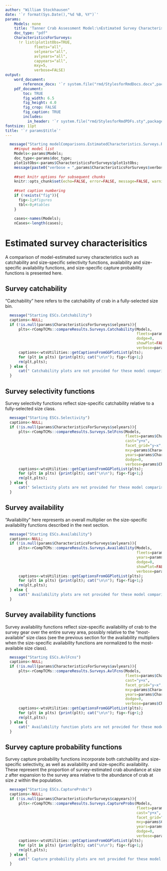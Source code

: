 ```yaml
---
author: "William Stockhausen"
date: '`r format(Sys.Date(),"%d %B, %Y")`'
params: 
    Models: none
    title: 'Tanner Crab Assessment Model:\nEstimated Survey Characteristics' 
    doc_type: "pdf"
    CharacteristicsForSurveys:
      !r list(plot1stObs=TRUE,
             fleets="all",
             selyears="all",
             avlyears="all",
             capyears="all",
             mxy=5,
             verbose=FALSE)
output: 
    word_document: 
        reference_docx: '`r system.file("rmd/StylesforRmdDocs.docx",package="wtsUtilities")`'
    pdf_document: 
        toc: TRUE
        fig_width: 6.5
        fig_height: 4.0
        fig_crop: FALSE
        fig_caption: TRUE
        includes:
          in_header: '`r system.file("rmd/StylesforRmdPDFs.sty",package="wtsUtilities")`'
fontsize: 11pt
title: '`r params$title`'
---
```


```r
  message("Starting modelComparisons.EstimatedCharacteristics.Surveys.Rmd")
    ##input model list
    Models<-params$Models;
    doc_type<-params$doc_type;
    plot1stObs<-params$CharacteristicsForSurveys$plot1stObs;
    message(paste0("verbose = ",params$CharacteristicsForSurveys$verbose,"\n"))
    
    ##set knitr options for subsequent chunks
    knitr::opts_chunk$set(echo=FALSE, error=FALSE, message=FALSE, warning=FALSE, concordance=TRUE, fig.width=6.5, fig.height=6.5, out.width="6.5in",dpi=300)
    
    ##set caption numbering
    if (!exists("fig")){
      fig<-1;#figures
      tbl<-0;#tables
    }
    
    cases<-names(Models);
    nCases<-length(cases);
```

# Estimated survey characterisitics
A comparison of model-estimated survey characteristics such as catchability and size-specific selectivity functions, 
availability and size-specific availability functions, and size-specific capture probability functions is presented here.

\clearpage

## Survey catchability
"Catchability" here refers to the catchability of crab in a fully-selected size bin.

```r
  message("Starting ESCs.Catchability")
  captions<-NULL;
  if (!is.null(params$CharacteristicsForSurveys$selyears)){
      plts<-rCompTCMs::compareResults.Surveys.Catchability(Models,
                                                           fleets=params$CharacteristicsForSurveys$fleets,
                                                           dodge=0,
                                                           showPlot=FALSE,
                                                           verbose=params$CharacteristicsForSurveys$verbose)
      captions<-wtsUtilities::getCaptionsFromGGPlotList(plts);
      for (plt in plts) {print(plt); cat("\n\n"); fig<-fig+1;}
      rm(plt,plts);
  } else {
      cat(" Catchability plots are not provided for these model comparisons.\n\n");
  }
```

\FloatBarrier

\clearpage 

## Survey selectivity functions
Survey selectivity functions reflect size-specific catchability relative to a fully-selected size class.

```r
  message("Starting ESCs.Selectivity")
  captions<-NULL;
  if (!is.null(params$CharacteristicsForSurveys$selyears)){
      plts<-rCompTCMs::compareResults.Surveys.SelFcns(Models,
                                                      fleets=params$CharacteristicsForSurveys$fleets,
                                                      cast="y+x",
                                                      facet_grid="y~x",
                                                      mxy=params$CharacteristicsForSurveys$mxy,
                                                      years=params$CharacteristicsForSurveys$selyears,
                                                      dodge=0,
                                                      verbose=params$CharacteristicsForSurveys$verbose);
      captions<-wtsUtilities::getCaptionsFromGGPlotList(plts);
      for (plt in plts) {print(plt); cat("\n\n"); fig<-fig+1;}
      rm(plt,plts);
  } else {
      cat(" Selectivity plots are not provided for these model comparisons.\n\n");
  }
```

\FloatBarrier

\clearpage 

## Survey availability

"Availability" here represents an overall multiplier on the size-specific availability functions described in the next section. 

```r
  message("Starting ESCs.Availability")
  captions<-NULL;
  if (!is.null(params$CharacteristicsForSurveys$avlyears)){
      plts<-rCompTCMs::compareResults.Surveys.Availability(Models,
                                                           fleets=params$CharacteristicsForSurveys$fleets,
                                                           years=params$CharacteristicsForSurveys$avlyears,
                                                           dodge=0,
                                                           showPlot=FALSE,
                                                           verbose=params$CharacteristicsForSurveys$verbose)
      captions<-wtsUtilities::getCaptionsFromGGPlotList(plts);
      for (plt in plts) {print(plt); cat("\n\n"); fig<-fig+1;}
      rm(plt,plts);
  } else {
      cat(" Availability plots are not provided for these model comparisons.\n\n");
  }
```

\FloatBarrier

\clearpage 

## Survey availability functions

Survey availability functions reflect size-specific availability of crab to the survey gear over the entire survey area, 
possibly relative to the "most-available" size class (see the previous section for the availability multipliers when the 
size-specific availability functions are normalized to the most-available size class).

```r
  message("Starting ESCs.AvlFcns")
  captions<-NULL;
  if (!is.null(params$CharacteristicsForSurveys$avlyears)){
      plts<-rCompTCMs::compareResults.Surveys.AvlFcns(Models,
                                                      fleets=params$CharacteristicsForSurveys$fleets,
                                                      cast="y+x",
                                                      facet_grid="y~x",
                                                      mxy=params$CharacteristicsForSurveys$mxy,
                                                      years=params$CharacteristicsForSurveys$avlyears,
                                                      dodge=0,
                                                      verbose=params$CharacteristicsForSurveys$verbose);
      captions<-wtsUtilities::getCaptionsFromGGPlotList(plts);
      for (plt in plts) {print(plt); cat("\n\n"); fig<-fig+1;}
      rm(plt,plts);
  } else {
      cat(" Availability function plots are not provided for these model comparisons.\n\n");
  }
```

\FloatBarrier

\clearpage 

## Survey capture probability functions

Survey capture probability functions incorporate both catchability and size-specific selectivity, 
as well as availability and size-specific availability. These represent the proportion of survey-estimated 
crab abundance at size *z* after expansion to the survey area relative to the abundance of crab at size *z*
within the population.

```r
  message("Starting ESCs.CaptureProbs")
  captions<-NULL;
  if (!is.null(params$CharacteristicsForSurveys$capyears)){
      plts<-rCompTCMs::compareResults.Surveys.CaptureProbs(Models,
                                                           fleets=params$CharacteristicsForSurveys$fleets,
                                                           cast="y+x",
                                                           facet_grid="y~x",
                                                           mxy=params$CharacteristicsForSurveys$mxy,
                                                           years=params$CharacteristicsForSurveys$capyears,
                                                           dodge=0,
                                                           verbose=params$CharacteristicsForSurveys$verbose);
      captions<-wtsUtilities::getCaptionsFromGGPlotList(plts);
      for (plt in plts) {print(plt); cat("\n\n"); fig<-fig+1;}
      rm(plt,plts);
  } else {
      cat(" Capture probability plots are not provided for these model comparisons.\n\n");
  }
```

